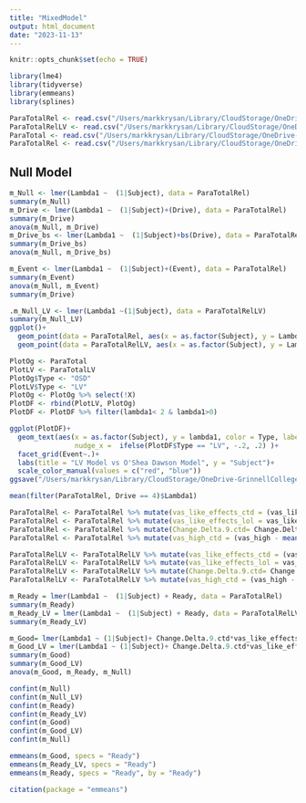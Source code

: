 ```yaml
---
title: "MixedModel"
output: html_document
date: "2023-11-13"
---
```


```r
knitr::opts_chunk$set(echo = TRUE)
```

```r
library(lme4)
library(tidyverse)
library(emmeans)
library(splines)
```

```r
ParaTotalRel <- read.csv("/Users/markkrysan/Library/CloudStorage/OneDrive-GrinnellCollege/MAP_SUM23/MarkFall/Programs/Finished Folder/Parameter Estimates/ParaTotalRel.csv")
ParaTotalRelLV <- read.csv("/Users/markkrysan/Library/CloudStorage/OneDrive-GrinnellCollege/MAP_SUM23/MarkFall/Programs/Finished Folder/Parameter Estimates/ParaTotalRelLV.csv")
ParaTotal <- read.csv("/Users/markkrysan/Library/CloudStorage/OneDrive-GrinnellCollege/MAP_SUM23/MarkFall/Programs/Finished Folder/Parameter Estimates/ParaTotal.csv")
ParaTotalRel <- read.csv("/Users/markkrysan/Library/CloudStorage/OneDrive-GrinnellCollege/MAP_SUM23/MarkFall/Programs/Finished Folder/Parameter Estimates/ParaTotalRel.csv")
```

## Null Model
```r

m_Null <- lmer(Lambda1 ~  (1|Subject), data = ParaTotalRel)
summary(m_Null)
m_Drive <- lmer(Lambda1 ~  (1|Subject)+(Drive), data = ParaTotalRel)
summary(m_Drive)
anova(m_Null, m_Drive)
m_Drive_bs <- lmer(Lambda1 ~  (1|Subject)+bs(Drive), data = ParaTotalRel)
summary(m_Drive_bs)
anova(m_Null, m_Drive_bs)

m_Event <- lmer(Lambda1 ~  (1|Subject)+(Event), data = ParaTotalRel)
summary(m_Event)
anova(m_Null, m_Event)
summary(m_Drive)

.m_Null_LV <- lmer(Lambda1 ~(1|Subject), data = ParaTotalRelLV)
summary(m_Null_LV)  
ggplot()+
  geom_point(data = ParaTotalRel, aes(x = as.factor(Subject), y = Lambda1), color = "red", alpha = .5)+
  geom_point(data = ParaTotalRelLV, aes(x = as.factor(Subject), y = Lambda1), color = "blue", alpha = .5, ylim = c(-2,2))

PlotOg <- ParaTotal
PlotLV <- ParaTotalLV
PlotOg$Type <- "OSD"
PlotLV$Type <- "LV"
PlotOg <- PlotOg %>% select(!X)
PlotDF <- rbind(PlotLV, PlotOg)
PlotDF <- PlotDF %>% filter(lambda1< 2 & lambda1>0)

ggplot(PlotDF)+
  geom_text(aes(x = as.factor(Subject), y = lambda1, color = Type, label = as.factor(Drive)), alpha = .7, 
                nudge_x =  ifelse(PlotDF$Type == "LV", -.2, .2) )+
  facet_grid(Event~.)+
  labs(title = "LV Model vs O'Shea Dawson Model", y = "Subject")+
  scale_color_manual(values = c("red", "blue"))
ggsave("/Users/markkrysan/Library/CloudStorage/OneDrive-GrinnellCollege/MAP_SUM23/MarkFall/Programs//LVvsOSD.png", width = 12, height = 6 )

mean(filter(ParaTotalRel, Drive == 4)$Lambda1)
```

```r
ParaTotalRel <- ParaTotalRel %>% mutate(vas_like_effects_ctd = (vas_like_effects - mean(vas_like_effects))/sd(vas_like_effects))
ParaTotalRel <- ParaTotalRel %>% mutate(vas_like_effects_lol = vas_like_effects+5)
ParaTotalRel <- ParaTotalRel %>% mutate(Change.Delta.9.ctd= Change.Delta.9- mean(Change.Delta.9))
ParaTotalRel <- ParaTotalRel %>% mutate(vas_high_ctd = (vas_high - mean(vas_high))/sd(vas_high))

ParaTotalRelLV <- ParaTotalRelLV %>% mutate(vas_like_effects_ctd = (vas_like_effects - mean(vas_like_effects))/sd(vas_like_effects))
ParaTotalRelLV <- ParaTotalRelLV %>% mutate(vas_like_effects_lol = vas_like_effects+5)
ParaTotalRelLV <- ParaTotalRelLV %>% mutate(Change.Delta.9.ctd= Change.Delta.9- mean(Change.Delta.9))
ParaTotalRelLV <- ParaTotalRelLV %>% mutate(vas_high_ctd = (vas_high - mean(vas_high))/sd(vas_high))
```




```r



m_Ready = lmer(Lambda1 ~  (1|Subject) + Ready, data = ParaTotalRel)
summary(m_Ready)
m_Ready_LV = lmer(Lambda1 ~  (1|Subject) + Ready, data = ParaTotalRelLV)
summary(m_Ready_LV)

m_Good= lmer(Lambda1 ~ (1|Subject)+ Change.Delta.9.ctd*vas_like_effects_ctd+Ready, data = ParaTotalRel, REML = TRUE)
m_Good_LV = lmer(Lambda1 ~ (1|Subject)+ Change.Delta.9.ctd*vas_like_effects_ctd+Ready, data = ParaTotalRelLV, REML = TRUE)
summary(m_Good)
summary(m_Good_LV)
anova(m_Good, m_Ready, m_Null)

confint(m_Null)
confint(m_Null_LV)
confint(m_Ready)
confint(m_Ready_LV)
confint(m_Good)
confint(m_Good_LV)
confint(m_Null)
```

```r
emmeans(m_Good, specs = "Ready")
emmeans(m_Ready_LV, specs = "Ready")
emmeans(m_Ready, specs = "Ready", by = "Ready")
```
```r
citation(package = "emmeans")
```

